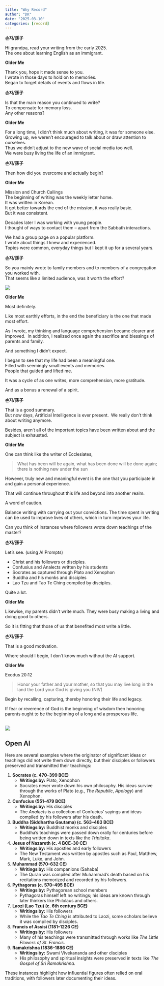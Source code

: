 ```yaml
---
title: "Why Record"
author: "DK"
date: "2025-03-10"
categories: [record]
---
```


**손자/孫子**

Hi grandpa, read your writing from the early 2025.\
The one about learning English as an immigrant.

**Older Me**

Thank you, hope it made sense to you.\
I wrote in those days to hold on to memories.\
Began to forget details of events and flows in life.

**손자/孫子**

Is that the main reason you continued to write?\
To compensate for memory loss.\
Any other reasons?

**Older Me**

For a long time, I didn't think much about writing, it was for someone else.\
Growing up, we weren't encouraged to talk about or draw attention to ourselves.\
Thus we didn't adjust to the new wave of social media too well.\
We were busy living the life of an immigrant.

**손자/孫子**

Then how did you overcome and actually begin?

**Older Me**

Mission and Church Callings\
The beginning of writing was the weekly letter home.\
It was written in Korean.\
It got better towards the end of the mission, it was really basic.\
But it was consistent.

Decades later I was working with young people.\
I thought of ways to contact them -- apart from the Sabbath interactions.

We had a group page on a popular platform.\
I wrote about things I knew and experienced.\
Topics were common, everyday things but I kept it up for a several years.

**손자/孫子**

So you mainly wrote to family members and to members of a congregation you worked with.\
That seems like a limited audience, was it worth the effort?

![](images/DSC_9174%20Copy%20Copy.JPG)

**Older Me**

Most definitely.

Like most earthly efforts, in the end the beneficiary is the one that made most effort.

As I wrote, my thinking and language comprehension became clearer and improved.  In addition, I realized once again the sacrifice and blessings of parents and family.

And something I didn't expect.

I began to see that my life had been a meaningful one.\
Filled with seemingly small events and memories.\
People that guided and lifted me.

It was a cycle of as one writes, more comprehension, more gratitude.

And as a bonus a renewal of a spirit.

**손자/孫子**

That is a good summary.\
But now days, Artificial Intelligence is ever present.  
We really don't think about writing anymore.

Besides, aren't all of the important topics have been written about and the subject is exhausted.

**Older Me**

One can think like the writer of Ecclesiates,

> What has been will be again, what has been done will be done again; there is nothing new under the sun

However, truly new and meaningful event is the one that you participate in and gain a personal experience.

That will continue throughout this life and beyond into another realm.

A word of caution.

Balance writing with carrying out your convictions.
The time spent in writing can be used to improve lives of others, which in turn improves your life.

Can you think of instances where followers wrote down teachings of the master?

**손자/孫子**

Let's see. (using AI Prompts)  

- Christ and his followers or disciples.
- Confusius and Analects written by his students
- Socrates as captured through Plato and Xenophon
- Buddha and his monks and disciples
- Lao Tzu and Tao Te Ching compiled by disciples.

Quite a lot.

**Older Me**

Likewise, my parents didn't write much.
They were busy making a living and doing good to others.

So it is fitting that those of us that benefited most write a little.

**손자/孫子**

That is a good motivation.

Where should I begin, I don't know much without the AI support.

**Older Me**

Exodus 20:12

> Honor your father and your mother, so that you may live long in the land the Lord your God is giving you (NIV)

Begin by recalling, capturing, thereby honoring their life and legacy.

If fear or reverence of God is the beginning of wisdom then honoring parents ought to be the beginning of a long and a prosperous life.

![](images/20250312_174700~2.jpg)
---

## Open AI

Here are several examples where the originator of significant ideas or teachings did not write them down directly, but their disciples or followers preserved and transmitted their teachings:

1. **Socrates (c. 470–399 BCE)**  
   - **Writings by:** Plato, Xenophon  
   - Socrates never wrote down his own philosophy. His ideas survive through the works of Plato (e.g., *The Republic*, *Apology*) and Xenophon.

2. **Confucius (551–479 BCE)**  
   - **Writings by:** His disciples  
   - The *Analects* is a collection of Confucius' sayings and ideas compiled by his followers after his death.

3. **Buddha (Siddhartha Gautama) (c. 563–483 BCE)**  
   - **Writings by:** Buddhist monks and disciples  
   - Buddha's teachings were passed down orally for centuries before being written down in texts like the *Tripitaka*.

4. **Jesus of Nazareth (c. 4 BCE–30 CE)**  
   - **Writings by:** His apostles and early followers  
   - The New Testament was written by apostles such as Paul, Matthew, Mark, Luke, and John.

5. **Muhammad (570–632 CE)**  
   - **Writings by:** His companions (Sahaba)  
   - The Quran was compiled after Muhammad’s death based on his recitations memorized and recorded by his followers.

6. **Pythagoras (c. 570–495 BCE)**  
   - **Writings by:** Pythagorean school members  
   - Pythagoras himself left no writings; his ideas are known through later thinkers like Philolaus and others.

7. **Laozi (Lao Tzu) (c. 6th century BCE)**  
   - **Writings by:** His followers  
   - While the *Tao Te Ching* is attributed to Laozi, some scholars believe it was compiled by disciples.

8. **Francis of Assisi (1181–1226 CE)**  
   - **Writings by:** His followers  
   - Many of his teachings were transmitted through works like *The Little Flowers of St. Francis*.

9. **Ramakrishna (1836–1886 CE)**  
   - **Writings by:** Swami Vivekananda and other disciples  
   - His philosophy and spiritual insights were preserved in texts like *The Gospel of Sri Ramakrishna*.

These instances highlight how influential figures often relied on oral traditions, with followers later documenting their ideas.

